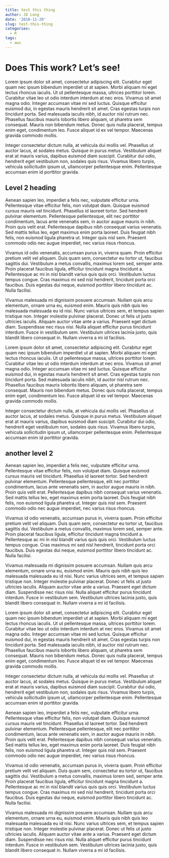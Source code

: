 ```yaml
---
title: test this thing
author: JD Long
date: '2018-11-20'
slug: test-this-thing
categories:
  - R
tags:
  - aws
---
```


# Does This work? Let's see! 

Lorem ipsum dolor sit amet, consectetur adipiscing elit. Curabitur eget quam nec ipsum bibendum imperdiet ut at sapien. Morbi aliquam mi eget lectus rhoncus iaculis. Ut ut pellentesque massa, ultrices porttitor lorem. Curabitur vitae leo ut odio interdum interdum at nec eros. Vivamus sit amet magna odio. Integer accumsan vitae mi sed luctus. Quisque efficitur euismod dui, in egestas mauris hendrerit sit amet. Cras egestas turpis non tincidunt porta. Sed malesuada iaculis nibh, id auctor nisl rutrum nec. Phasellus faucibus mauris lobortis libero aliquam, ut pharetra sem consequat. Mauris non bibendum metus. Donec quis nulla placerat, tempus enim eget, condimentum leo. Fusce aliquet id ex vel tempor. Maecenas gravida commodo mollis.

Integer consectetur dictum nulla, at vehicula dui mollis vel. Phasellus ut auctor lacus, at sodales metus. Quisque in purus metus. Vestibulum aliquet erat at mauris varius, dapibus euismod diam suscipit. Curabitur dui odio, hendrerit eget vestibulum non, sodales quis risus. Vivamus libero turpis, vehicula sollicitudin ipsum ut, ullamcorper pellentesque enim. Pellentesque accumsan enim id porttitor gravida.

## Level 2 heading

Aenean sapien leo, imperdiet a felis nec, vulputate efficitur urna. Pellentesque vitae efficitur felis, non volutpat diam. Quisque euismod cursus mauris vel tincidunt. Phasellus id laoreet tortor. Sed hendrerit pulvinar elementum. Pellentesque pellentesque, elit nec porttitor condimentum, lacus ante venenatis sem, in auctor augue mauris in nibh. Proin quis velit erat. Pellentesque dapibus nibh consequat varius venenatis. Sed mattis tellus leo, eget maximus enim porta laoreet. Duis feugiat nibh felis, non euismod ligula pharetra ut. Integer quis nisl sem. Praesent commodo odio nec augue imperdiet, nec varius risus rhoncus.

Vivamus id odio venenatis, accumsan purus in, viverra quam. Proin efficitur pretium velit vel aliquam. Duis quam sem, consectetur eu tortor ut, faucibus sagittis dui. Vestibulum a metus convallis, maximus lorem sed, semper ante. Proin placerat faucibus ligula, efficitur tincidunt magna tincidunt a. Pellentesque ac mi in nisl blandit varius quis quis orci. Vestibulum luctus tempus congue. Cras maximus mi sed nisl hendrerit, tincidunt porta orci faucibus. Duis egestas dui neque, euismod porttitor libero tincidunt ac. Nulla facilisi.

Vivamus malesuada mi dignissim posuere accumsan. Nullam quis arcu elementum, ornare urna eu, euismod enim. Mauris quis nibh quis leo malesuada malesuada eu id nisi. Nunc varius ultrices sem, et tempus sapien tristique non. Integer molestie pulvinar placerat. Donec ut felis ut justo ultricies iaculis. Aliquam auctor vitae ante a varius. Praesent eget dictum diam. Suspendisse nec risus nisi. Nulla aliquet efficitur purus tincidunt interdum. Fusce in vestibulum sem. Vestibulum ultrices lacinia justo, quis blandit libero consequat in. Nullam viverra a mi id facilisis.

Lorem ipsum dolor sit amet, consectetur adipiscing elit. Curabitur eget quam nec ipsum bibendum imperdiet ut at sapien. Morbi aliquam mi eget lectus rhoncus iaculis. Ut ut pellentesque massa, ultrices porttitor lorem. Curabitur vitae leo ut odio interdum interdum at nec eros. Vivamus sit amet magna odio. Integer accumsan vitae mi sed luctus. Quisque efficitur euismod dui, in egestas mauris hendrerit sit amet. Cras egestas turpis non tincidunt porta. Sed malesuada iaculis nibh, id auctor nisl rutrum nec. Phasellus faucibus mauris lobortis libero aliquam, ut pharetra sem consequat. Mauris non bibendum metus. Donec quis nulla placerat, tempus enim eget, condimentum leo. Fusce aliquet id ex vel tempor. Maecenas gravida commodo mollis.

Integer consectetur dictum nulla, at vehicula dui mollis vel. Phasellus ut auctor lacus, at sodales metus. Quisque in purus metus. Vestibulum aliquet erat at mauris varius, dapibus euismod diam suscipit. Curabitur dui odio, hendrerit eget vestibulum non, sodales quis risus. Vivamus libero turpis, vehicula sollicitudin ipsum ut, ullamcorper pellentesque enim. Pellentesque accumsan enim id porttitor gravida.

## another level 2

Aenean sapien leo, imperdiet a felis nec, vulputate efficitur urna. Pellentesque vitae efficitur felis, non volutpat diam. Quisque euismod cursus mauris vel tincidunt. Phasellus id laoreet tortor. Sed hendrerit pulvinar elementum. Pellentesque pellentesque, elit nec porttitor condimentum, lacus ante venenatis sem, in auctor augue mauris in nibh. Proin quis velit erat. Pellentesque dapibus nibh consequat varius venenatis. Sed mattis tellus leo, eget maximus enim porta laoreet. Duis feugiat nibh felis, non euismod ligula pharetra ut. Integer quis nisl sem. Praesent commodo odio nec augue imperdiet, nec varius risus rhoncus.

Vivamus id odio venenatis, accumsan purus in, viverra quam. Proin efficitur pretium velit vel aliquam. Duis quam sem, consectetur eu tortor ut, faucibus sagittis dui. Vestibulum a metus convallis, maximus lorem sed, semper ante. Proin placerat faucibus ligula, efficitur tincidunt magna tincidunt a. Pellentesque ac mi in nisl blandit varius quis quis orci. Vestibulum luctus tempus congue. Cras maximus mi sed nisl hendrerit, tincidunt porta orci faucibus. Duis egestas dui neque, euismod porttitor libero tincidunt ac. Nulla facilisi.

Vivamus malesuada mi dignissim posuere accumsan. Nullam quis arcu elementum, ornare urna eu, euismod enim. Mauris quis nibh quis leo malesuada malesuada eu id nisi. Nunc varius ultrices sem, et tempus sapien tristique non. Integer molestie pulvinar placerat. Donec ut felis ut justo ultricies iaculis. Aliquam auctor vitae ante a varius. Praesent eget dictum diam. Suspendisse nec risus nisi. Nulla aliquet efficitur purus tincidunt interdum. Fusce in vestibulum sem. Vestibulum ultrices lacinia justo, quis blandit libero consequat in. Nullam viverra a mi id facilisis.

Lorem ipsum dolor sit amet, consectetur adipiscing elit. Curabitur eget quam nec ipsum bibendum imperdiet ut at sapien. Morbi aliquam mi eget lectus rhoncus iaculis. Ut ut pellentesque massa, ultrices porttitor lorem. Curabitur vitae leo ut odio interdum interdum at nec eros. Vivamus sit amet magna odio. Integer accumsan vitae mi sed luctus. Quisque efficitur euismod dui, in egestas mauris hendrerit sit amet. Cras egestas turpis non tincidunt porta. Sed malesuada iaculis nibh, id auctor nisl rutrum nec. Phasellus faucibus mauris lobortis libero aliquam, ut pharetra sem consequat. Mauris non bibendum metus. Donec quis nulla placerat, tempus enim eget, condimentum leo. Fusce aliquet id ex vel tempor. Maecenas gravida commodo mollis.

Integer consectetur dictum nulla, at vehicula dui mollis vel. Phasellus ut auctor lacus, at sodales metus. Quisque in purus metus. Vestibulum aliquet erat at mauris varius, dapibus euismod diam suscipit. Curabitur dui odio, hendrerit eget vestibulum non, sodales quis risus. Vivamus libero turpis, vehicula sollicitudin ipsum ut, ullamcorper pellentesque enim. Pellentesque accumsan enim id porttitor gravida.

Aenean sapien leo, imperdiet a felis nec, vulputate efficitur urna. Pellentesque vitae efficitur felis, non volutpat diam. Quisque euismod cursus mauris vel tincidunt. Phasellus id laoreet tortor. Sed hendrerit pulvinar elementum. Pellentesque pellentesque, elit nec porttitor condimentum, lacus ante venenatis sem, in auctor augue mauris in nibh. Proin quis velit erat. Pellentesque dapibus nibh consequat varius venenatis. Sed mattis tellus leo, eget maximus enim porta laoreet. Duis feugiat nibh felis, non euismod ligula pharetra ut. Integer quis nisl sem. Praesent commodo odio nec augue imperdiet, nec varius risus rhoncus.

Vivamus id odio venenatis, accumsan purus in, viverra quam. Proin efficitur pretium velit vel aliquam. Duis quam sem, consectetur eu tortor ut, faucibus sagittis dui. Vestibulum a metus convallis, maximus lorem sed, semper ante. Proin placerat faucibus ligula, efficitur tincidunt magna tincidunt a. Pellentesque ac mi in nisl blandit varius quis quis orci. Vestibulum luctus tempus congue. Cras maximus mi sed nisl hendrerit, tincidunt porta orci faucibus. Duis egestas dui neque, euismod porttitor libero tincidunt ac. Nulla facilisi.

Vivamus malesuada mi dignissim posuere accumsan. Nullam quis arcu elementum, ornare urna eu, euismod enim. Mauris quis nibh quis leo malesuada malesuada eu id nisi. Nunc varius ultrices sem, et tempus sapien tristique non. Integer molestie pulvinar placerat. Donec ut felis ut justo ultricies iaculis. Aliquam auctor vitae ante a varius. Praesent eget dictum diam. Suspendisse nec risus nisi. Nulla aliquet efficitur purus tincidunt interdum. Fusce in vestibulum sem. Vestibulum ultrices lacinia justo, quis blandit libero consequat in. Nullam viverra a mi id facilisis.

